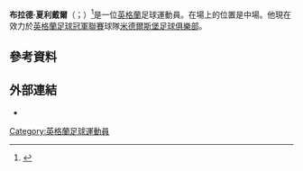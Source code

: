 '''布拉德·夏利戴爾'''（{{lang-en|Brad Halliday}}；{{bd|1995年|7月10日}}）<ref>{{cite news |url=http://www.football-league.co.uk/documents/pages-from-fl-professional-retain-list-free-transfers-2014-15-2.pdf-...549-2491536.pdf |title=The Football League Limited: Club list of registered players as at 16th May 2015 |publisher=The Football League |page=24 |date=16 May 2015 |accessdate=16 June 2015 |deadurl=yes |archiveurl=https://web.archive.org/web/20150616201258/http://www.football-league.co.uk/documents/pages-from-fl-professional-retain-list-free-transfers-2014-15-2.pdf-...549-2491536.pdf |archivedate=2015年6月16日 |df= }}</ref>是一位[[英格蘭|英格蘭]]足球運動員。在場上的位置是中場。他現在效力於[[英格蘭足球冠軍聯賽|英格蘭足球冠軍聯賽]]球隊[[米德爾斯堡足球俱樂部|米德爾斯堡足球俱樂部]]。
==參考資料==
{{Reflist}}

==外部連結==
{{Commons category|Brad Halliday}}
*{{soccerbase|id=74244}}

{{DEFAULTSORT:Halliday, Brad}}
[[Category:英格蘭足球運動員|Category:英格蘭足球運動員]]

{{Sport-bio-stub}}